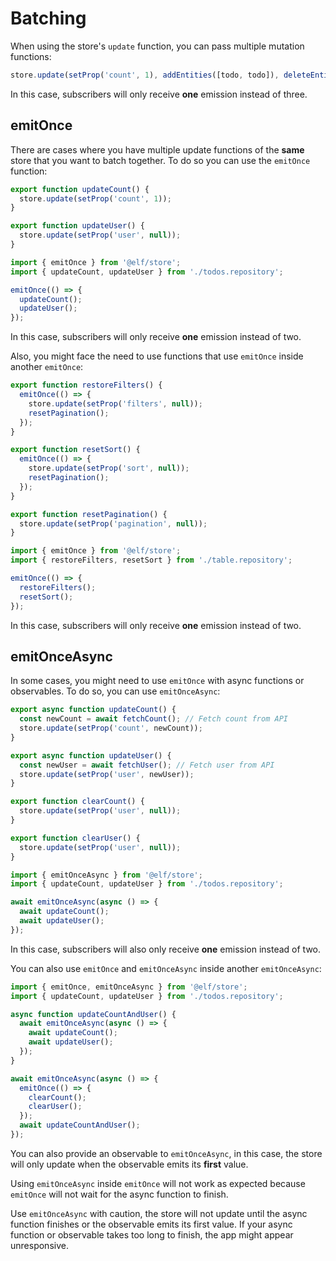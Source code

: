 # Batching

When using the store's `update` function, you can pass multiple mutation functions:

```ts
store.update(setProp('count', 1), addEntities([todo, todo]), deleteEntities(1));
```

In this case, subscribers will only receive **one** emission instead of three.

## emitOnce

There are cases where you have multiple update functions of the **same** store that you want to batch together. To do so you can use the `emitOnce` function:

```ts title=todos.repository.ts
export function updateCount() {
  store.update(setProp('count', 1));
}

export function updateUser() {
  store.update(setProp('user', null));
}
```

```ts
import { emitOnce } from '@elf/store';
import { updateCount, updateUser } from './todos.repository';

emitOnce(() => {
  updateCount();
  updateUser();
});
```

In this case, subscribers will only receive **one** emission instead of two.

Also, you might face the need to use functions that use `emitOnce` inside another `emitOnce`:

```ts title=table.repository.ts
export function restoreFilters() {
  emitOnce(() => {
    store.update(setProp('filters', null));
    resetPagination();
  });
}

export function resetSort() {
  emitOnce(() => {
    store.update(setProp('sort', null));
    resetPagination();
  });
}

export function resetPagination() {
  store.update(setProp('pagination', null));
}
```

```ts
import { emitOnce } from '@elf/store';
import { restoreFilters, resetSort } from './table.repository';

emitOnce(() => {
  restoreFilters();
  resetSort();
});
```

In this case, subscribers will only receive **one** emission instead of two.

## emitOnceAsync

In some cases, you might need to use `emitOnce` with async functions or observables. To do so, you can use `emitOnceAsync`:

```ts title=todos.repository.ts
export async function updateCount() {
  const newCount = await fetchCount(); // Fetch count from API
  store.update(setProp('count', newCount));
}

export async function updateUser() {
  const newUser = await fetchUser(); // Fetch user from API
  store.update(setProp('user', newUser));
}

export function clearCount() {
  store.update(setProp('user', null));
}

export function clearUser() {
  store.update(setProp('user', null));
}
```

```ts
import { emitOnceAsync } from '@elf/store';
import { updateCount, updateUser } from './todos.repository';

await emitOnceAsync(async () => {
  await updateCount();
  await updateUser();
});
```

In this case, subscribers will also only receive **one** emission instead of two.

You can also use `emitOnce` and `emitOnceAsync` inside another `emitOnceAsync`:

```ts
import { emitOnce, emitOnceAsync } from '@elf/store';
import { updateCount, updateUser } from './todos.repository';

async function updateCountAndUser() {
  await emitOnceAsync(async () => {
    await updateCount();
    await updateUser();
  });
}

await emitOnceAsync(async () => {
  emitOnce(() => {
    clearCount();
    clearUser();
  });
  await updateCountAndUser();
});
```

You can also provide an observable to `emitOnceAsync`, in this case, the store will only update when the observable emits its **first** value.

Using `emitOnceAsync` inside `emitOnce` will not work as expected because `emitOnce` will not wait for the async function to finish.

Use `emitOnceAsync` with caution, the store will not update until the async function finishes or the observable emits its first value.
If your async function or observable takes too long to finish, the app might appear unresponsive.
